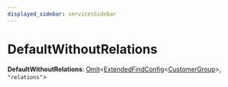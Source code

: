 ```yaml
---
displayed_sidebar: servicesSidebar
---
```



# DefaultWithoutRelations

 **DefaultWithoutRelations**: [Omit](Omit.mdx)&#60;[ExtendedFindConfig](ExtendedFindConfig.mdx)&#60;[CustomerGroup](../classes/CustomerGroup.mdx)&#62;, `"relations"`&#62;
